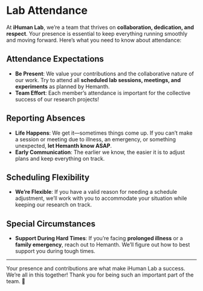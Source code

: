 # Lab Attendance {.unnumbered}

At **iHuman Lab**, we’re a team that thrives on **collaboration, dedication, and respect**. Your presence is essential to keep everything running smoothly and moving forward. Here’s what you need to know about attendance:

## Attendance Expectations

* **Be Present**: We value your contributions and the collaborative nature of our work. Try to attend all **scheduled lab sessions, meetings, and experiments** as planned by Hemanth.
* **Team Effort**: Each member’s attendance is important for the collective success of our research projects!

## Reporting Absences

* **Life Happens**: We get it—sometimes things come up. If you can’t make a session or meeting due to illness, an emergency, or something unexpected, **let Hemanth know ASAP**.
* **Early Communication**: The earlier we know, the easier it is to adjust plans and keep everything on track.

## Scheduling Flexibility

* **We’re Flexible**: If you have a valid reason for needing a schedule adjustment, we’ll work with you to accommodate your situation while keeping our research on track.

## Special Circumstances

* **Support During Hard Times**: If you’re facing **prolonged illness** or a **family emergency**, reach out to Hemanth. We’ll figure out how to best support you during tough times.

---

Your presence and contributions are what make iHuman Lab a success. We’re all in this together! Thank you for being such an important part of the team. 👏
